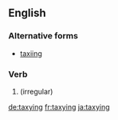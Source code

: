 ==English==

===Alternative forms===
* [[taxiing]]

===Verb===
{{head|en|present participle}}

# {{present participle of|taxi|lang=en}} (irregular)

[[de:taxying]]
[[fr:taxying]]
[[ja:taxying]]